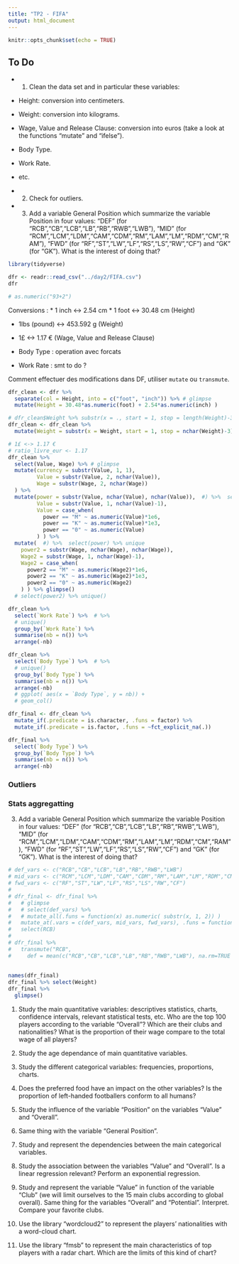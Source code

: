 ```yaml
---
title: "TP2 - FIFA"
output: html_document
---
```


```r
knitr::opts_chunk$set(echo = TRUE)
```

## To Do

* 1) Clean the data set and in particular these variables:
+ Height: conversion into centimeters.
+ Weight: conversion into kilograms.
+ Wage, Value and Release Clause: conversion into euros (take a look at the
functions "mutate" and "ifelse").
+ Body Type.
+ Work Rate.
+ etc.

* 2) Check for outliers.

* 3) Add a variable General Position which summarize the variable Position in four
values: "DEF" (for "RCB","CB","LCB","LB","RB","RWB","LWB"), "MID" (for "RCM","LCM","LDM","CAM","CDM","RM","LAM","LM","RDM","CM","RAM"), "FWD" (for "RF","ST","LW","LF","RS","LS","RW","CF") and "GK" (for "GK"). What is the interest of doing that?


```r
library(tidyverse)
```


```r
dfr <- readr::read_csv("../day2/FIFA.csv")
dfr

# as.numeric("93+2")
```

Conversions :
* 1 inch <-> 2.54 cm
* 1 foot <-> 30.48 cm (Height)

* 1lbs (pound) <-> 453.592 g (Weight)

* 1£ <-> 1.17 € (Wage, Value and Release Clause)

* Body Type : operation avec forcats
* Work Rate : smt to do ?


Comment effectuer des modifications dans DF, utiliser `mutate` ou `transmute`.

```r
dfr_clean <- dfr %>%  
  separate(col = Height, into = c("foot", "inch")) %>% # glimpse
  mutate(Height = 30.48*as.numeric(foot) + 2.54*as.numeric(inch) )
```


```r
# dfr_clean$Weight %>% substr(x = ., start = 1, stop = length(Weight)-3) ### ! error
dfr_clean <- dfr_clean %>%
  mutate(Weight = substr(x = Weight, start = 1, stop = nchar(Weight)-3)) # transmute
```


```r
# 1£ <-> 1.17 €
# ratio_livre_eur <- 1.17
dfr_clean %>% 
  select(Value, Wage) %>% # glimpse
  mutate(currency = substr(Value, 1, 1), 
         Value = substr(Value, 2, nchar(Value)),
         Wage = substr(Wage, 2, nchar(Wage))
  ) %>% 
  mutate(power = substr(Value, nchar(Value), nchar(Value)),  #) %>%  select(power) %>% unique
         Value = substr(Value, 1, nchar(Value)-1),
         Value = case_when(
           power == "M" ~ as.numeric(Value)*1e6,
           power == "K" ~ as.numeric(Value)*1e3,
           power == "0" ~ as.numeric(Value)
         ) ) %>% 
  mutate(  #) %>%  select(power) %>% unique
    power2 = substr(Wage, nchar(Wage), nchar(Wage)),
    Wage2 = substr(Wage, 1, nchar(Wage)-1),
    Wage2 = case_when(
      power2 == "M" ~ as.numeric(Wage2)*1e6,
      power2 == "K" ~ as.numeric(Wage2)*1e3,
      power2 == "0" ~ as.numeric(Wage2)
    ) ) %>% glimpse()
  # select(power2) %>% unique()
```

```r
dfr_clean %>% 
  select(`Work Rate`) %>%  # %>% 
  # unique()
  group_by(`Work Rate`) %>% 
  summarise(nb = n()) %>% 
  arrange(-nb)

dfr_clean %>% 
  select(`Body Type`) %>%  # %>% 
  # unique()
  group_by(`Body Type`) %>% 
  summarise(nb = n()) %>% 
  arrange(-nb)
  # ggplot( aes(x = `Body Type`, y = nb)) +
  # geom_col()

dfr_final <- dfr_clean %>% 
  mutate_if(.predicate = is.character, .funs = factor) %>% 
  mutate_if(.predicate = is.factor, .funs = ~fct_explicit_na(.))

dfr_final %>% 
  select(`Body Type`) %>%
  group_by(`Body Type`) %>% 
  summarise(nb = n()) %>% 
  arrange(-nb)
```


### Outliers


### Stats aggregatting


3) Add a variable General Position which summarize the variable Position in four values: "DEF" (for "RCB","CB","LCB","LB","RB","RWB","LWB"), "MID" (for "RCM","LCM","LDM","CAM","CDM","RM","LAM","LM","RDM","CM","RAM"), "FWD" (for "RF","ST","LW","LF","RS","LS","RW","CF") and "GK" (for "GK"). What is the interest of doing that?

```r
# def_vars <- c("RCB","CB","LCB","LB","RB","RWB","LWB")
# mid_vars <- c("RCM","LCM","LDM","CAM","CDM","RM","LAM","LM","RDM","CM","RAM")
# fwd_vars <- c("RF","ST","LW","LF","RS","LS","RW","CF")
# 
# dfr_final <- dfr_final %>% 
#   # glimpse
#   # select(def_vars) %>%
#   # mutate_all(.funs = function(x) as.numeric( substr(x, 1, 2)) )
#   mutate_at(.vars = c(def_vars, mid_vars, fwd_vars), .funs = function(x) as.numeric( substr(x, 1, 2)) ) %>% 
#   select(RCB)
#   
# dfr_final %>% 
#   transmute("RCB",
#     def = mean(c("RCB","CB","LCB","LB","RB","RWB","LWB"), na.rm=TRUE ) )
```


## 

```r
names(dfr_final)
dfr_final %>% select(Weight)
dfr_final %>% 
  glimpse()
```



1) Study the main quantitative variables: descriptives statistics, charts, confidence intervals, relevant statistical tests, etc.
Who are the top 100 players according to the variable "Overall"? Which are their clubs and nationalities? What is the proportion of their wage compare to the total wage of all players?

2) Study the age dependance of main quantitative variables.

3) Study the different categorical variables: frequencies, proportions, charts.

4) Does the preferred food have an impact on the other variables? Is the proportion of left-handed footballers conform to all humans?

5) Study the influence of the variable "Position" on the variables "Value" and "Overall". 

6) Same thing with the variable "General Position".

7) Study and represent the dependencies between the main categorical variables.

8) Study the association between the variables "Value" and "Overall". Is a linear regression relevant? Perform an exponential regression.

9) Study and represent the variable "Value" in function of the variable "Club" (we will limit ourselves to the 15 main clubs according to global overall). Same thing for the variables "Overall" and "Potential". Interpret. Compare your favorite clubs.

10) Use the library "wordcloud2" to represent the players' nationalities with a word-cloud chart.

11) Use the library "fmsb" to represent the main characteristics of top players with a radar chart. Which are the limits of this kind of chart?
